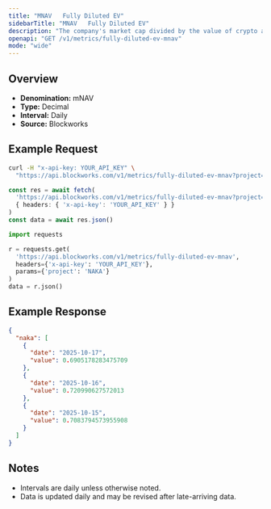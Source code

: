 ```yaml
---
title: "MNAV   Fully Diluted EV"
sidebarTitle: "MNAV   Fully Diluted EV"
description: "The company's market cap divided by the value of crypto asset holdings. Often called Basic mNAV, it is the most simplistic way to track the multiple the company trades at relative to its crypto assets held. This figure can be calculated using both the market cap and the enterprise value. Some Companies may hold a considerable amount of cash that has not yet been deployed into crypto, which the Enterprise Value calculation highlights."
openapi: "GET /v1/metrics/fully-diluted-ev-mnav"
mode: "wide"
---
```


## Overview

- **Denomination:** mNAV
- **Type:** Decimal
- **Interval:** Daily
- **Source:** Blockworks

## Example Request

<CodeGroup>

```bash cURL
curl -H "x-api-key: YOUR_API_KEY" \
  "https://api.blockworks.com/v1/metrics/fully-diluted-ev-mnav?project=NAKA"
```

```typescript TypeScript
const res = await fetch(
  'https://api.blockworks.com/v1/metrics/fully-diluted-ev-mnav?project=NAKA',
  { headers: { 'x-api-key': 'YOUR_API_KEY' } }
)
const data = await res.json()
```

```python Python
import requests

r = requests.get(
  'https://api.blockworks.com/v1/metrics/fully-diluted-ev-mnav',
  headers={'x-api-key': 'YOUR_API_KEY'},
  params={'project': 'NAKA'}
)
data = r.json()
```

</CodeGroup>

## Example Response

```json
{
  "naka": [
    {
      "date": "2025-10-17",
      "value": 0.6905178283475709
    },
    {
      "date": "2025-10-16",
      "value": 0.720990627572013
    },
    {
      "date": "2025-10-15",
      "value": 0.7083794573955908
    }
  ]
}
```

## Notes
- Intervals are daily unless otherwise noted.
- Data is updated daily and may be revised after late-arriving data.